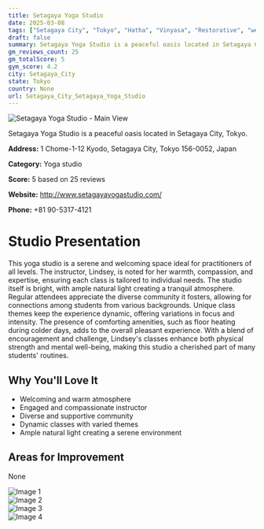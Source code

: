 ```yaml
---
title: Setagaya Yoga Studio
date: 2025-03-08
tags: ["Setagaya City", "Tokyo", "Hatha", "Vinyasa", "Restorative", "welcoming", "peaceful", "Setagaya City"]  
draft: false
summary: Setagaya Yoga Studio is a peaceful oasis located in Setagaya City, Tokyo.
gm_reviews_count: 25
gm_totalScore: 5
gym_score: 4.2
city: Setagaya_City
state: Tokyo
country: None
url: Setagaya_City_Setagaya_Yoga_Studio
---
```


<div className="aspect-[16/9] relative my-8">
  <img 
    src="https://lh3.googleusercontent.com/gps-cs-s/AB5caB_3df7BRuh_Ik_brNXxjeWtvtEYrMAThRLii2wrnRu1XM4MB6oaCb_KigoJ5d2cSeZiMJ_L92_XRBTSsKoc2ZhjgSW5CdzEzaktGKR3nGI1Sezl10zNSh8922OjyYvTccl0GcNj=w1920-h1080-k-no"
    alt="Setagaya Yoga Studio - Main View"
    className="object-cover absolute inset-0 w-full h-full rounded-lg"
  />
</div>

Setagaya Yoga Studio is a peaceful oasis located in Setagaya City, Tokyo.

**Address:** 1 Chome-1-12 Kyodo, Setagaya City, Tokyo 156-0052, Japan

**Category:** Yoga studio

**Score:** 5 based on 25 reviews

**Website:** http://www.setagayayogastudio.com/

**Phone:** +81 90-5317-4121

# Studio Presentation

This yoga studio is a serene and welcoming space ideal for practitioners of all levels. The instructor, Lindsey, is noted for her warmth, compassion, and expertise, ensuring each class is tailored to individual needs. The studio itself is bright, with ample natural light creating a tranquil atmosphere. Regular attendees appreciate the diverse community it fosters, allowing for connections among students from various backgrounds. Unique class themes keep the experience dynamic, offering variations in focus and intensity. The presence of comforting amenities, such as floor heating during colder days, adds to the overall pleasant experience. With a blend of encouragement and challenge, Lindsey's classes enhance both physical strength and mental well-being, making this studio a cherished part of many students' routines.

## Why You'll Love It

- Welcoming and warm atmosphere
- Engaged and compassionate instructor
- Diverse and supportive community
- Dynamic classes with varied themes
- Ample natural light creating a serene environment

## Areas for Improvement

None

<div className="grid grid-cols-1 xl:grid-cols-2 gap-4 my-8">
<div className="aspect-[4/3] relative"><img src="https://lh3.googleusercontent.com/p/AF1QipPBVZa_s3ukjGW91rqJqeqIVmTGYBL15fSDfGid=w1920-h1080-k-no" alt="Image 1" className="object-cover absolute inset-0 w-full h-full rounded-lg" /></div>
<div className="aspect-[4/3] relative"><img src="https://lh3.googleusercontent.com/p/AF1QipMRvAECy-gmHZmTlWdsTLFvYDcujNg9zJu2zwPl=w1920-h1080-k-no" alt="Image 2" className="object-cover absolute inset-0 w-full h-full rounded-lg" /></div>
<div className="aspect-[4/3] relative"><img src="https://lh5.googleusercontent.com/p/AF1QipP_C3cD-7jX8wZkTK11d38Yn-PI_o3zAcfMUciO=w1920-h1080-k-no" alt="Image 3" className="object-cover absolute inset-0 w-full h-full rounded-lg" /></div>
<div className="aspect-[4/3] relative"><img src="https://lh3.googleusercontent.com/p/AF1QipNhKZx7HVb8V-dvc48haaX12ZOcjGws-QLs3R-C=w1920-h1080-k-no" alt="Image 4" className="object-cover absolute inset-0 w-full h-full rounded-lg" /></div>
</div>